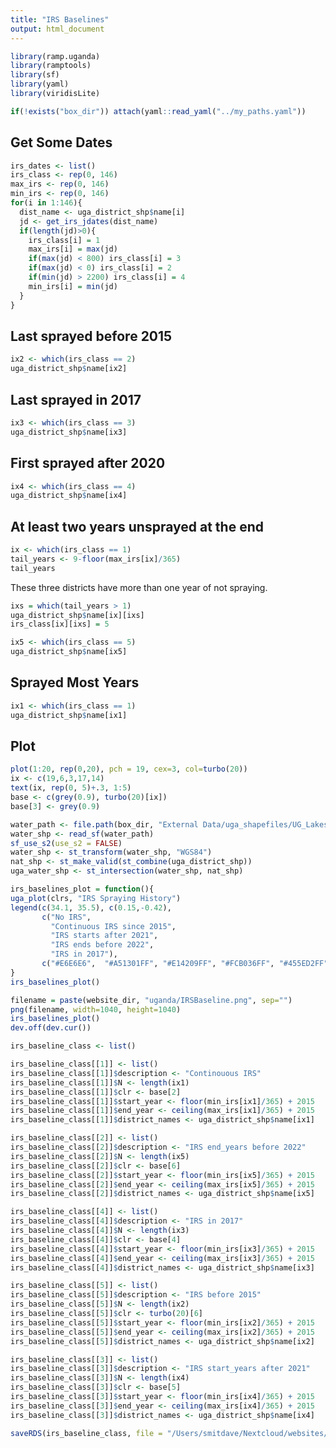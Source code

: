 ```yaml
---
title: "IRS Baselines"
output: html_document
---
```


```r
library(ramp.uganda)
library(ramptools)
library(sf)
library(yaml)
library(viridisLite)
```

```r
if(!exists("box_dir")) attach(yaml::read_yaml("../my_paths.yaml")) 
```

## Get Some Dates

```r
irs_dates <- list() 
irs_class <- rep(0, 146) 
max_irs <- rep(0, 146) 
min_irs <- rep(0, 146) 
for(i in 1:146){
  dist_name <- uga_district_shp$name[i]
  jd <- get_irs_jdates(dist_name)
  if(length(jd)>0){
    irs_class[i] = 1 
    max_irs[i] = max(jd)
    if(max(jd) < 800) irs_class[i] = 3
    if(max(jd) < 0) irs_class[i] = 2
    if(min(jd) > 2200) irs_class[i] = 4
    min_irs[i] = min(jd) 
  }
}
```

## Last sprayed before 2015

```r
ix2 <- which(irs_class == 2)
uga_district_shp$name[ix2]
```

## Last sprayed in 2017

```r
ix3 <- which(irs_class == 3)
uga_district_shp$name[ix3]

```

## First sprayed after 2020

```r
ix4 <- which(irs_class == 4)
uga_district_shp$name[ix4]
```

## At least two years unsprayed at the end 

```r
ix <- which(irs_class == 1)
tail_years <- 9-floor(max_irs[ix]/365)
tail_years
```

These three districts have more than one year of not spraying. 

```r
ixs = which(tail_years > 1) 
uga_district_shp$name[ix][ixs]
irs_class[ix][ixs] = 5
```

```r
ix5 <- which(irs_class == 5)
uga_district_shp$name[ix5]
```

## Sprayed Most Years 


```r
ix1 <- which(irs_class == 1)
uga_district_shp$name[ix1]
```

## Plot

```r
plot(1:20, rep(0,20), pch = 19, cex=3, col=turbo(20))
ix <- c(19,6,3,17,14)
text(ix, rep(0, 5)+.3, 1:5)
base <- c(grey(0.9), turbo(20)[ix])
base[3] <- grey(0.9) 
```
```r
water_path <- file.path(box_dir, "External Data/uga_shapefiles/UG_Lakes/lakes.shp")
water_shp <- read_sf(water_path)
sf_use_s2(use_s2 = FALSE)
water_shp <- st_transform(water_shp, "WGS84")
nat_shp <- st_make_valid(st_combine(uga_district_shp))
uga_water_shp <- st_intersection(water_shp, nat_shp)
```


```r
irs_baselines_plot = function(){
uga_plot(clrs, "IRS Spraying History")
legend(c(34.1, 35.5), c(0.15,-0.42), 
       c("No IRS", 
         "Continuous IRS since 2015", 
         "IRS starts after 2021", 
         "IRS ends before 2022", 
         "IRS in 2017"), 
       c("#E6E6E6",  "#A51301FF", "#E14209FF", "#FCB036FF", "#455ED2FF"))
}       
irs_baselines_plot() 
```


```r
filename = paste(website_dir, "uganda/IRSBaseline.png", sep="")
png(filename, width=1040, height=1040)
irs_baselines_plot()
dev.off(dev.cur())
```

```r
irs_baseline_class <- list()

irs_baseline_class[[1]] <- list() 
irs_baseline_class[[1]]$description <- "Continouous IRS" 
irs_baseline_class[[1]]$N <- length(ix1) 
irs_baseline_class[[1]]$clr <- base[2] 
irs_baseline_class[[1]]$start_year <- floor(min_irs[ix1]/365) + 2015
irs_baseline_class[[1]]$end_year <- ceiling(max_irs[ix1]/365) + 2015
irs_baseline_class[[1]]$district_names <- uga_district_shp$name[ix1] 

irs_baseline_class[[2]] <- list() 
irs_baseline_class[[2]]$description <- "IRS end_years before 2022" 
irs_baseline_class[[2]]$N <- length(ix5) 
irs_baseline_class[[2]]$clr <- base[6] 
irs_baseline_class[[2]]$start_year <- floor(min_irs[ix5]/365) + 2015
irs_baseline_class[[2]]$end_year <- ceiling(max_irs[ix5]/365) + 2015
irs_baseline_class[[2]]$district_names <- uga_district_shp$name[ix5] 

irs_baseline_class[[4]] <- list() 
irs_baseline_class[[4]]$description <- "IRS in 2017" 
irs_baseline_class[[4]]$N <- length(ix3) 
irs_baseline_class[[4]]$clr <- base[4] 
irs_baseline_class[[4]]$start_year <- floor(min_irs[ix3]/365) + 2015
irs_baseline_class[[4]]$end_year <- ceiling(max_irs[ix3]/365) + 2015
irs_baseline_class[[4]]$district_names <- uga_district_shp$name[ix3] 

irs_baseline_class[[5]] <- list() 
irs_baseline_class[[5]]$description <- "IRS before 2015" 
irs_baseline_class[[5]]$N <- length(ix2) 
irs_baseline_class[[5]]$clr <- turbo(20)[6] 
irs_baseline_class[[5]]$start_year <- floor(min_irs[ix2]/365) + 2015
irs_baseline_class[[5]]$end_year <- ceiling(max_irs[ix2]/365) + 2015
irs_baseline_class[[5]]$district_names <- uga_district_shp$name[ix2] 

irs_baseline_class[[3]] <- list() 
irs_baseline_class[[3]]$description <- "IRS start_years after 2021" 
irs_baseline_class[[3]]$N <- length(ix4) 
irs_baseline_class[[3]]$clr <- base[5] 
irs_baseline_class[[3]]$start_year <- floor(min_irs[ix4]/365) + 2015
irs_baseline_class[[3]]$end_year <- ceiling(max_irs[ix4]/365) + 2015
irs_baseline_class[[3]]$district_names <- uga_district_shp$name[ix4] 

```

```r
saveRDS(irs_baseline_class, file = "/Users/smitdave/Nextcloud/websites/uganda_intelligence/uganda/irs_baseline_class.rds")
```

